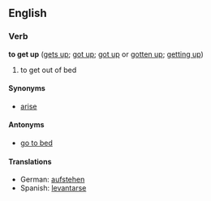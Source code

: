 ==English==
===Verb===
'''to get up''' ([[gets up]]; [[got up]]; [[got up]] or [[gotten up]]; [[getting up]])

# to get out of bed

====Synonyms====
*[[arise]]

====Antonyms====
*[[go to bed]]

====Translations====
*German: [[aufstehen]]
*Spanish: [[levantarse]]